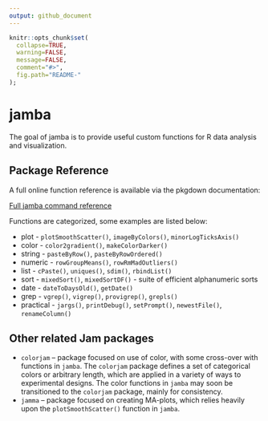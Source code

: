 ```yaml
---
output: github_document
---
```


<!-- README.md is generated from README.Rmd. Please edit that file -->

```r
knitr::opts_chunk$set(
  collapse=TRUE,
  warning=FALSE,
  message=FALSE,
  comment="#>",
  fig.path="README-"
);
```
# jamba

The goal of jamba is to provide useful custom functions for R data
analysis and visualization.

## Package Reference

A full online function reference is available via the pkgdown
documentation:

[Full jamba command reference](https://jmw86069.github.io/jamba)

Functions are categorized, some examples are listed below:

* plot - `plotSmoothScatter()`, `imageByColors()`, `minorLogTicksAxis()`
* color - `color2gradient()`, `makeColorDarker()`
* string - `pasteByRow()`, `pasteByRowOrdered()`
* numeric - `rowGroupMeans()`, `rowRmMadOutliers()`
* list - `cPaste()`, `uniques()`, `sdim()`, `rbindList()`
* sort - `mixedSort()`, `mixedSortDF()` - suite of efficient alphanumeric sorts
* date - `dateToDaysOld()`, `getDate()`
* grep - `vgrep()`, `vigrep()`, `provigrep()`, `grepls()`
* practical - `jargs()`, `printDebug()`, `setPrompt()`, `newestFile()`, `renameColumn()`

## Other related Jam packages

* `colorjam` -- package focused on use of color, with some cross-over with
functions in `jamba`. The `colorjam` package defines a set of categorical
colors or arbitrary length, which are applied in a variety of ways to
experimental designs. The color functions in `jamba` may soon be
transitioned to the `colorjam` package, mainly for consistency.
* `jamma` -- package focused on creating MA-plots, which relies heavily
upon the `plotSmoothScatter()` function in `jamba`.


